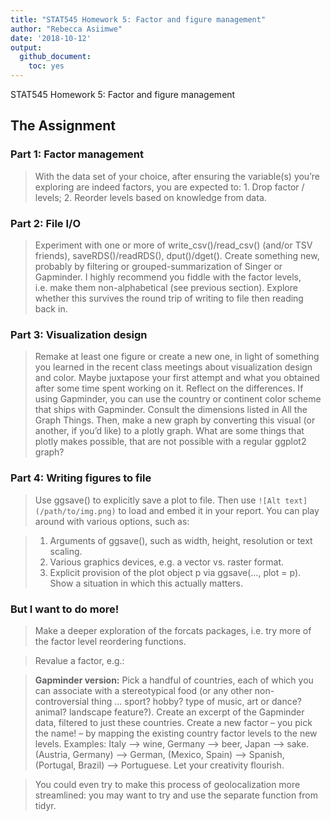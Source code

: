 ```yaml
---
title: "STAT545 Homework 5: Factor and figure management"
author: "Rebecca Asiimwe"
date: '2018-10-12'
output:
  github_document:
    toc: yes
---
```


STAT545 Homework 5: Factor and figure management

## The Assignment

### Part 1: Factor management
> With the data set of your choice, after ensuring the variable(s) you’re exploring are indeed factors, you are expected to:
> 1. Drop factor / levels;
> 2. Reorder levels based on knowledge from data.


### Part 2: File I/O
> Experiment with one or more of write_csv()/read_csv() (and/or TSV friends), saveRDS()/readRDS(), dput()/dget(). Create something new, probably by filtering or grouped-summarization of Singer or Gapminder. I highly recommend you fiddle with the factor levels, i.e. make them non-alphabetical (see previous section). Explore whether this survives the round trip of writing to file then reading back in.


### Part 3: Visualization design
> Remake at least one figure or create a new one, in light of something you learned in the recent class meetings about visualization design and color. Maybe juxtapose your first attempt and what you obtained after some time spent working on it. Reflect on the differences. If using Gapminder, you can use the country or continent color scheme that ships with Gapminder. Consult the dimensions listed in All the Graph Things.
> Then, make a new graph by converting this visual (or another, if you’d like) to a plotly graph. What are some things that plotly makes possible, that are not possible with a regular ggplot2 graph?


### Part 4: Writing figures to file
> Use ggsave() to explicitly save a plot to file. Then use `![Alt text](/path/to/img.png)` to load and embed it in your report. You can play around with various options, such as:

> 1. Arguments of ggsave(), such as width, height, resolution or text scaling.
> 2. Various graphics devices, e.g. a vector vs. raster format.
> 3. Explicit provision of the plot object p via ggsave(..., plot = p). Show a situation in which this actually matters.


### But I want to do more!
> Make a deeper exploration of the forcats packages, i.e. try more of the factor level reordering functions.

> Revalue a factor, e.g.:

> **Gapminder version:** Pick a handful of countries, each of which you can associate with a stereotypical food (or any other non-controversial thing … sport? hobby? type of music, art or dance? animal? landscape feature?). Create an excerpt of the Gapminder data, filtered to just these countries. Create a new factor – you pick the name! – by mapping the existing country factor levels to the new levels.
> Examples: Italy –> wine, Germany –> beer, Japan –> sake. (Austria, Germany) –> German, (Mexico, Spain) –> Spanish, (Portugal, Brazil) –> Portuguese. Let your creativity flourish.



> You could even try to make this process of geolocalization more streamlined: you may want to try and use the separate function from tidyr.



